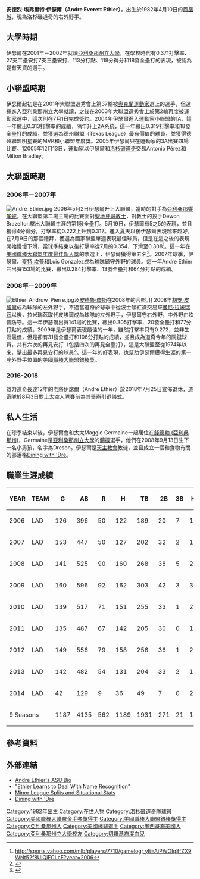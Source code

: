 {{for|the Canadian rock singer/songwriter|Andre Ethier (musician)}}
{{Infobox baseball biography
|name=安德烈·伊瑟爾<br />Andre Ethier
|image= 2016-10-13 Andre Ethier Dodgers 1.jpg
|image_size  =
|caption =
|position=[[外野手|外野手]]
|bats=左
|throws=左
|birth_date= {{Birth date and age|1982|4|10}}
|birth_place= {{USA}}[[亞利桑那州|亞利桑那州]][[鳳凰城_(亞利桑那州)|鳳凰城]]
|death_date= 
|death_place= 
|debutleague =美國職棒大聯盟
|debutdate=5月2日
|debutyear=2006年
|debutteam=洛杉磯道奇
|finalleague =美國職棒大聯盟
|finaldate=10月1日
|finalyear=2017年
|finalteam=洛杉磯道奇
|statleague =美國職棒大聯盟
|stat1label=[[打擊率|打擊率]]
|stat1value=.285
|stat2label=[[全壘打|全壘打]]
|stat2value=162
|stat3label=[[打點|打點]]
|stat3value=687
|teams=
* [[洛杉磯道奇|洛杉磯道奇]] ({{mlby|2006}}–{{mlby|2017}})
|highlights=
* 2×[[美國職棒大聯盟全明星賽|全明星賽]] ([[2010年美國職棒大聯盟全明星賽|2010]],[[2014年美國職棒大聯盟全明星賽|2014]])
* [[美國職棒大聯盟金手套獎|金手套獎]] (2011)
* [[美國職棒大聯盟銀棒獎|銀棒獎]] (2009)
|hoflink = National Baseball Hall of Fame and Museum
|hoftype = National
|hofdate= 
|hofvote= 
}}
'''安德烈·埃弗里特·伊瑟爾（Andre Everett Ethier）'''，出生於1982年4月10日的[[鳳凰城_(亞利桑那州)|鳳凰城]]，現為洛杉磯道奇的右外野手。

==大學時期==
伊瑟爾在2001年－2002年就讀[[亞利桑那州立大學|亞利桑那州立大學]]，在學校時代有0.371打擊率、27支二壘安打7支三壘安打、113分打點、118分得分和18發全壘打的表現，被認為是有天資的選手。

==小聯盟時期==
伊瑟爾起初是在2001年大聯盟選秀會上第37輪被[[奧克蘭運動家|奧克蘭運動家]]選上的選手，但選擇進入亞利桑那州立大學就讀，之後在2003年大聯盟選秀會上於第2輪再度被運動家選中，這次則在7月1日完成簽約。2004年伊瑟爾進入運動家小聯盟的1A，這一年繳出0.313打擊率的成績，隔年升上2A系統，這一年繳出0.319打擊率和18發全壘打的成績，並獲選為德州聯盟（Texas League）最有價值的球員，並獲得德州聯盟明星賽的MVP和小聯盟年度獎。2005年伊瑟爾只在運動家的3A出賽四場比賽。[http://www.thebaseballcube.com/statistics/2005/10371.shtml]{{Wayback|url=http://www.thebaseballcube.com/statistics/2005/10371.shtml |date=20070815180452 }}2005年12月13日，運動家以伊瑟爾和[[洛杉磯道奇|洛杉磯道奇]]交易Antonio Pérez和Milton Bradley。

==大聯盟時期==
===2006年－2007年===
[[Image:Andre_Ethier.jpg|thumb]]
2006年5月2日伊瑟爾升上大聯盟，當時的對手為[[亞利桑那響尾蛇|亞利桑那響尾蛇]]。在大聯盟第二場主場的比賽面對[[聖地牙哥教士|聖地牙哥教士]]，對教士的投手Dewon Brazelton擊出大聯盟生涯的第1發全壘打。5月19日，伊瑟爾有5之5的表現，並且獲得4分得分，打擊率從0.222上升到0.317。進入夏天以後伊瑟爾表現越來越好，在7月9日的那個禮拜，獲選為國家聯盟單週表現最佳球員，但是在這之後的表現開始慢慢下滑，當球季結束以後打擊率從7月的0.354，下滑至0.308<ref>http://sports.yahoo.com/mlb/players/7710/gamelog;_ylt=AiPWOIq8fZX9WNt52f8UlQiFCLcF?year=2006</ref>。這一年在[[美國職棒大聯盟年度最佳新人獎|美國職棒大聯盟年度最佳新人獎]]的票選上，伊瑟爾獲得第五名<ref>{{Cite web |url=http://sports.espn.go.com/mlb/news/story?id=2660401 |title=存档副本 |access-date=2010-01-01 |archive-date=2015-12-22 |archive-url=https://web.archive.org/web/20151222120816/http://sports.espn.go.com/mlb/news/story?id=2660401 |dead-url=no }}</ref>。2007年球季，伊瑟爾、[[麥特·坎普|麥特·坎普]]和Luis Gonzalez成為球隊鎮守外野的球員。這一年Andre Ethier共出賽153場的比賽，繳出0.284打擊率、13發全壘打和64分打點的成績。

===2008年－2009年===
[[Image:Ethier_Andruw_Pierre.jpg|thumb]]及[[安德魯·瓊斯|安德魯·瓊斯]]在2008年的合照。]]
2008年[[胡安·皮埃爾|胡安·皮埃爾]]成為球隊的左外野手，不過當道奇於球季中從波士頓紅襪交易來[[曼尼·拉米瑞茲|曼尼·拉米瑞茲]]以後，拉米瑞茲取代皮埃爾成為球隊的左外野手，伊瑟爾守右外野，中外野由坎普防守。這一年伊瑟爾出賽141場的比賽，繳出0.305打擊率、20發全壘打和77分打點的成績。2009年是伊瑟爾表現最佳的一年，雖然打擊率只有0.272，並非生涯最佳，但是卻有31發全壘打和106分打點的成績，並且成為道奇今年的關鍵球員，共有六次的再見安打（包括四次的再見全壘打），這是大聯盟至從1974年以來，擊出最多再見安打的球員<ref>{{Cite web |url=http://dodgers.scout.com/2/900380.html |title=Ethier Perfecting the Walk-Off Hit |access-date=2010-01-01 |archive-date=2010-12-17 |archive-url=https://web.archive.org/web/20101217060352/http://dodgers.scout.com/2/900380.html |dead-url=no }}</ref>。這一年的好表現，也幫助伊瑟爾獲得生涯的第一座外野手位置的[[美國職棒大聯盟銀棒獎|美國職棒大聯盟銀棒獎]]。

===2016-2018===
效力道奇長達12年的老將伊席爾（Andre Ethier）於2018年7月25日宣佈退休，道奇隊於8月3日對上太空人隊賽前為其舉辦引退儀式。

==私人生活==
在球季結束以後，伊瑟爾會和太太Maggie Germaine一起居住在[[錢德勒_(亞利桑那州)|錢德勒 (亞利桑那州)]]，Germaine是[[亞利桑那州立大學|亞利桑那州立大學]]的[[體操|體操]]選手，他們在2008年9月13日生下一名小男孩，名字為Dreson。伊瑟爾是[[天主教會|天主教會]]教徒，並且成立一個和食物有關的部落格[http://diningwithdre.mlblogs.com/ Dining with 'Dre]{{Wayback|url=http://diningwithdre.mlblogs.com/ |date=20210117052628 }}。

==職業生涯成績==

{|border=1 width="800px"
|- align=middle style="color:#cccccc; background-color:#333366"
!YEAR!!	TEAM!!	G!!	AB!!	R!!	H!!	TB!!	2B!!	3B!!	HR!!	RBI!!	BB!!	IBB!!	SO!!	SB!!	CS!!	AVG!!	OBP!!	SLG!!	OPS!!	GO/AO
|- align=middle
|2006||	LAD||	126||	396||	50||	122||	189||	20||	7||	11||	55||	34||	2||	77||	5||	5||	.308||	.365||	.477||	.842||	0.95
|- align=middle
|2007||	LAD||	153||	447||	50||	127||	202||	32||	2||	13||	64||	46||	12||	68||	0||	4||	.284||	.350||	.452||	.802||	1.05
|- align=middle
|2008||	LAD||	141||	525||	90||	160||	268||	38||	5||	20||	77||	59||	0||	88||	6||	3||	.305||	.375||	.510||	.885||	1.01
|- align=middle
|2009||	LAD||	160||	596||	92||	162||	303||	42||	3||	31||	106||	72||	10||	116||	6||	4||	.272||	.361||	.508||	.869||	0.97
|- align=middle
|2010||	LAD||	139||	517||	71||	151||	255||	33||	1||	23||	82||	59||	11||	102||	2||	1||	.292||	.364||	.493||	.857||	0.81
|- align=middle
|2011||	LAD||	135||	487||	67||	142||	205||	30||	0||	11||	62||	58||	9||	103||	0||	1||	.292||	.368||	.421||	.789||	1.06
|- align=middle
|2012||	LAD||	149||	556||	79||	158||	256||	36||	1||	20||	89||	50||	6||	124||	2||	2||	.284||	.351||	.460||	.812||	1.15
|- align=middle
|2013||	LAD||	142||	482||	54||	131||	204||	33||	2||	12||	52||	61||	11||	95||	4||	3||	.272||	.360||	.423||	.783||	0.84
|- align=middle
|2014||	LAD||	42||	129||	9||	36||	49||	7||	0||	2||	21||	11||	1||	27||	1||	1||	.279||	.343||	.380||	.723||	1.48
|- align=middle
|colspan=2|9 Seasons||1187||	4135||	562||	1189||	1931||	271||	21||	143||	608||	450||	62||	800||	26||	24||	.288||	.361||	.467||	.828||	0.99
|}

==參考資料==
{{reflist}}

==外部連結==
{{Baseballstats |mlb=444843 |espn=6481 |br=e/ethiean01 |fangraphs=6265 |cube=E/Andre-Ethier|brm=ethier001and}}
*[https://web.archive.org/web/20110929022327/http://thesundevils.cstv.com/sports/m-basebl/mtt/ethier_andre00.html Andre Ethier's ASU Bio]
*[http://www.latimes.com/sports/la-sp-adande26may26,1,4089648.column?coll=la-utilities-sports "Ethier Learns to Deal With Name Recognition"]
*[http://www.minorleaguesplits.com/cgi-bin/pl.cgi?pl=444843 Minor League Splits and Situational Stats]{{Wayback|url=http://www.minorleaguesplits.com/cgi-bin/pl.cgi?pl=444843 |date=20060811100036 }}
*[http://diningwithdre.mlblogs.com/ Dining with 'Dre]{{Wayback|url=http://diningwithdre.mlblogs.com/ |date=20210117052628 }}

{{DEFAULTSORT:Ethier, Andre}}

[[Category:1982年出生|Category:1982年出生]]
[[Category:在世人物|Category:在世人物]]
[[Category:洛杉磯道奇隊球員|Category:洛杉磯道奇隊球員]]
[[Category:美國職棒大聯盟金手套獎得主|Category:美國職棒大聯盟金手套獎得主]]
[[Category:美國職棒大聯盟銀棒獎得主|Category:美國職棒大聯盟銀棒獎得主]]
[[Category:亞利桑那州人|Category:亞利桑那州人]]
[[Category:美國棒球選手|Category:美國棒球選手]]
[[Category:墨西哥裔美國人|Category:墨西哥裔美國人]]
[[Category:亞利桑那州立大學校友|Category:亞利桑那州立大學校友]]
[[Category:切羅基裔混血兒|Category:切羅基裔混血兒]]